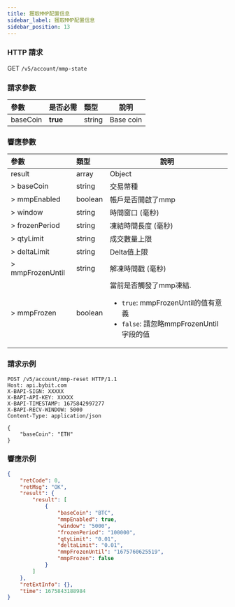 ```yaml
---
title: 獲取MMP配置信息
sidebar_label: 獲取MMP配置信息
sidebar_position: 13
---
```


### HTTP 請求
GET `/v5/account/mmp-state`

### 請求參數
| 參數 | 是否必需 | 類型 | 說明|
|:----- |:-------|:-----|------ |
|baseCoin |**true** |string |Base coin|

### 響應參數
| 參數 | 類型 | 說明|
|:----- |:-----|----- |
|result |array |Object |
|> baseCoin |string |交易幣種|
|> mmpEnabled |boolean |帳戶是否開啟了mmp|
|> window |string |時間窗口 (毫秒)|
|> frozenPeriod |string |凍結時間長度 (毫秒)|
|> qtyLimit |string |成交數量上限|
|> deltaLimit |string |Delta值上限|
|> mmpFrozenUntil |string |解凍時間戳 (毫秒)|
|> mmpFrozen |boolean |當前是否觸發了mmp凍結. <ul><li>`true`: mmpFrozenUntil的值有意義</li><li>`false`: 請忽略mmpFrozenUntil字段的值</li></ul>|

### 請求示例
```http
POST /v5/account/mmp-reset HTTP/1.1
Host: api.bybit.com
X-BAPI-SIGN: XXXXX
X-BAPI-API-KEY: XXXXX
X-BAPI-TIMESTAMP: 1675842997277
X-BAPI-RECV-WINDOW: 5000
Content-Type: application/json

{
    "baseCoin": "ETH"
}
```

### 響應示例

```json
{
    "retCode": 0,
    "retMsg": "OK",
    "result": {
        "result": [
            {
                "baseCoin": "BTC",
                "mmpEnabled": true,
                "window": "5000",
                "frozenPeriod": "100000",
                "qtyLimit": "0.01",
                "deltaLimit": "0.01",
                "mmpFrozenUntil": "1675760625519",
                "mmpFrozen": false
            }
        ]
    },
    "retExtInfo": {},
    "time": 1675843188984
}
```